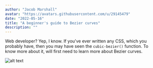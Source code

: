 ```yaml
---
author: "Jacob Marshall"
avatar: "https://avatars.githubusercontent.com/u/29145479"
date: "2022-05-16"
title: "A beginner's guide to Bezier curves"
description: ""
---
```


Web developer? Yep, I know. If you've ever written any CSS, which you probably have, then you may have seen the `cubic-bezier()` function. To know more about it, will first need to learn more about Bezier curves.

![alt text](https://upload.wikimedia.org/wikipedia/commons/thumb/d/d0/Bezier_curve.svg/1200px-Bezier_curve.svg.png)